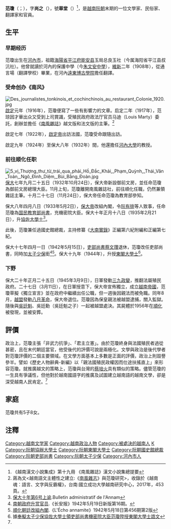 {{Infobox officeholder
| 姓名     = 范瓊<br>Phạm Quỳnh
| 圖像     = Mr. Pham Quynh.jpg
| 圖像說明 = 
| 職務          = [[吏部|吏部]]尚書
| 就任日期      = 1942年
| 卸任日期      = 1945年
| predecessor    = [[蔡文瓚|蔡文瓚]]
| 君主 = [[保大帝|保大帝]]
| 職務2        = [[学部_(越南)|国民教育部]]尚书
| 就任日期2   = 1933年
| 卸任日期2     = 1942年
| successor2    = [[陳青達|陳青達]]
| 字   = 尚之
| 號 = 華堂
| 出生日期 = {{Birth date|1892|12|17}}
| 出生地點 = {{flag|French Indochina}}[[東京保護國|東京保護國]][[河內市|河內市]]{{link-vi|行𪔠坊|Hàng Trống}}<br>（今屬越南[[河內市|河內市]][[還劍郡|還劍郡]]）
| 逝世日期 = {{Death date and age|1945|09|06|1892|12|17}}
| 逝世地點 = {{flag|North Vietnam}}[[越南中部|中部]][[承天省|承天省]][[順化市|順化市]]
| 籍貫     = 越南[[海陽省|海陽省]][[平江縣_(越南)|平江縣]]{{link-vi|叔沆社|Thúc Kháng}}良玉村
| 配偶     = 黎氏雲（Lê Thị Vân；1892-1953）
| parents = 范有典（Phạm Hữu Điển）
| 職業     = 文學家、民俗家、翻譯家和官員
| children = 范交<br>范氏賈<br>范氏識<br>范璧<br>范氏好<br>范氏玩<br>{{link-vi|范閨|Phạm Khuê}}<br>范氏環<br>{{link-vi|范宣 (越南)|Phạm Tuyên|范宣}}<br>范氏麗<br>范荀
| alma_mater = 
| 知名作品 = 《越南漢文小說集成》第十九冊 <br>《[[南風雜誌|南風雜誌]]》漢文小說集總提要
}}
'''范瓊'''（{{vie|v='''Phạm Quỳnh'''|hn=范瓊}}；{{bd|1892年|12月17日|1945年|9月6日|catIdx=P}}），字'''尚之'''（{{vie|v='''Thượng Chi'''|hn=尚之}}），號'''華堂'''（{{vie|v='''Hoa Đường'''|hn=華堂}}）<ref>《越南漢文小說集成》第十九冊 《南風雜誌》漢文小說集總提要</ref>，是[[越南|越南]][[阮朝|阮朝]]末期的一位文學家、民俗家、翻譯家和官員。

==生平==
===早期经历===
范瓊出生在[[河內市|河內市]]，祖籍[[海陽省|海陽省]][[平江府_(阮朝)|平江府]][[能安县|能安县]]玉局总良玉社（今属海阳省平江县叔沆社）。他曾就讀於河內的保護中學（今[[朱文安中學|朱文安中學]]），[[維新_(阮朝)|維新]]二年（1908年），從通言場（翻譯學校）畢業，在河內[[法國遠東學院|遠東博古學院]]擔任翻譯。

===受命创办《南风》===
[[File:Des_journalistes_tonkinois_et_cochinchinois_au_restaurant_Colonie_1920.jpg|thumb]]
[[啟定|啟定]]元年（1916年），范瓊便寫了一些有影響力的文章。启定二年（1917年），范琼因才華出众又受到上司賞識，受殖民政府政法厅官员马迪（Louis Marty）委託，創辦並擔任《[[南風雜誌|南風雜誌]]》越文版和法文版的主筆。<ref name="范瓊">蔣為文<越南語文主體性之建立:《[[南風雜志|南風雜志]]》與范瓊研究>，收錄於《越南魂：語言、文字與反霸權》，台南:國立成功大學越南研究中心，2017年，453頁。</ref>

啟定七年（1922年），[[啟定帝|啟定帝]]出訪法國，范瓊受命跟隨出訪。

啟定九年（1924年）至保大八年（1932年）間，他還擔任[[河內大學|河內大學]]的教授。

===前往顺化任职===
[[File:5_vị_Thượng_thư_từ_trái_qua_phải_Hồ_Đắc_Khải,_Phạm_Quỳnh,_Thái_Văn_Toản,_Ngô_Đình_Diệm,_Bùi_Bằng_Đoàn.jpg|thumb]]
[[保大_(阮朝)|保大]]七年九月二十五日（1932年10月24日），保大帝新設御前文房，並任命范瓊為御前文房總理大臣。11月上旬，范瓊離開南風雜誌社，前往順化任職，仍然兼領雜誌主筆。十月二十七日（11月24日），保大帝任命范瓊為教育部參知。

保大八年四月八日（1933年5月2日），[[保大帝|保大帝]]改組內閣，令[[阮有排|阮有排]]等人致事，任命范瓊為[[国民教育部尚書|国民教育部尚書]]，充機密院大臣。保大十年正月十八日（1935年2月21日），升[[協佐大學士|協佐大學士]]<ref>[http://gallica.bnf.fr/ark:/12148/bpt6k61515656/f23.image 保大十年第6号上谕].Bulletin administratif de l'Annam</ref>。

此後，范瓊兼任過國史館總裁，主持修纂《[[大南實錄|大南實錄]]》正編第六紀附編和正編第七紀。

保大十七年四月一日（1942年5月15日），[[吏部尚書|吏部尚書]][[蔡文瓚|蔡文瓚]]退休，范瓊改任吏部尚書，同時加[[太子少保|太子少保]]銜<ref>[http://baochi.nlv.gov.vn/baochi/cgi-bin/baochi?a=d&d=WJMY19420519.2.2 南朝政府升赏官员].《长安报》1942年5月19日新版第16期。</ref><ref>[http://gallica.bnf.fr/ark:/12148/bpt6k7559280h/f2.item 順化朝廷改組內閣].《L'Écho annamite》1942年5月18日第456期第2版</ref>。保大十九年（1944年），升授[[東閣大學士|東閣大學士]]<ref>據[[:s:奉擬太子少保協佐大學士領吏部尚書機密院大臣范瓊陞授東閣大學士誥文|奉擬太子少保協佐大學士領吏部尚書機密院大臣范瓊陞授東閣大學士誥文]]</ref>。

===下野===
保大二十年正月二十五日（1945年3月9日），日軍發動[[三九政變|三九政變]]，推翻法屬殖民政府。二十七日（3月11日），在日軍授意下，保大帝宣佈獨立，成立[[越南帝國|越南帝國]]，范瓊草擬《獨立宣言》並在政府中繼續出任公職，但一週後因親法而被免職。同年8月，[[越盟|越盟]]發動[[八月革命|八月革命]]，保大帝退位。范瓊因為保皇親法被越盟逮捕，關入監獄。隨後與[[吳廷魁|吳廷魁]]、吳廷勳（吳廷魁之子）一起被越盟處決。其屍體於1956年在[[順化|順化]]被發現，並被安葬。

==評價==
政治上，范瓊主張「非武力抗爭」、「君主立憲」。由於范瓊終身與法國殖民者過從甚密，且在末代朝廷當官，他受後代的評價可說是兩極化。文學與政治是後代學者對范瓊評價的二個主要領域。在文學方面基本上多數是正面的評價，政治上則毀譽參半。譬如《歷史人物辭典-新編》以「親法國殖民政權因而仕途扶搖直上」來形容范瓊。就推廣越文的策略上，范瓊與台灣的[[蔡培火|蔡培火]]具有類似的策略。儘管范瓊的一生具有爭議性，但他對於越南國語字的推廣及試圖建立越南語的越南文學，卻是深受越南人民肯定。<ref name="范瓊"/>

==家庭==
范瓊共有5子8女。

==注釋==
{{reflist}}

{{DEFAULTSORT:Fan范}}
[[Category:越南文学家|Category:越南文学家]]
[[Category:越南政治人物|Category:越南政治人物]]
[[Category:被處決的越南人|Category:被處決的越南人]]
[[Category:范姓|K]]
[[Category:阮朝協辦大學士|Category:阮朝協辦大學士]]
[[Category:阮朝東閣大學士|Category:阮朝東閣大學士]]
[[Category:阮朝國史館總裁|Category:阮朝國史館總裁]]
[[Category:阮朝吏部尚書|Category:阮朝吏部尚書]]
[[Category:阮朝太子少保|Category:阮朝太子少保]]
[[Category:河內市人|Category:河內市人]]